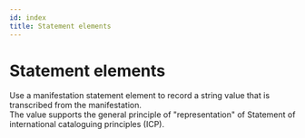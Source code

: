 ```yaml
---
id: index
title: Statement elements
---
```

# Statement elements

<div className="guid">
Use a manifestation statement element to record a string value that is transcribed from the manifestation.
</div>

<div className="guid">
The value supports the general principle of "representation" of <InLink href="https://repository.ifla.org/handle/20.500.14598/80">Statement of international cataloguing principles (ICP)</InLink>.
</div>
